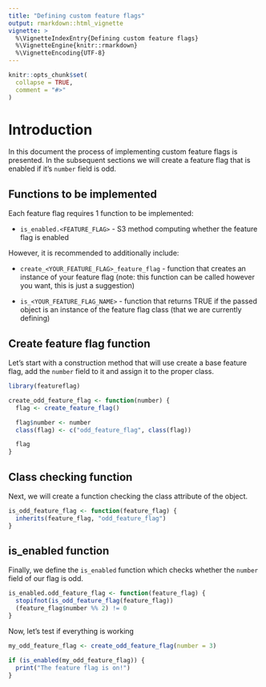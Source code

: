 ```yaml
---
title: "Defining custom feature flags"
output: rmarkdown::html_vignette
vignette: >
  %\VignetteIndexEntry{Defining custom feature flags}
  %\VignetteEngine{knitr::rmarkdown}
  %\VignetteEncoding{UTF-8}
---
```


```r
knitr::opts_chunk$set(
  collapse = TRUE,
  comment = "#>"
)
```

# Introduction

In this document the process of implementing custom feature flags is presented. In the subsequent sections we will create a feature flag that is enabled if it's `number` field is odd.


## Functions to be implemented
Each feature flag requires 1 function to be implemented:

* `is_enabled.<FEATURE_FLAG>` - S3 method computing whether the feature flag is enabled

However, it is recommended to additionally include:

* `create_<YOUR_FEATURE_FLAG>_feature_flag` - function that creates an instance of your feature flag (note: this function can be called however you want, this is just a suggestion)

* `is_<YOUR_FEATURE_FLAG_NAME>` - function that returns TRUE if the passed object is an instance of the feature flag class (that we are currently defining)

## Create feature flag function
Let's start with a construction method that will use create a base feature flag, add the `number` field to it and assign it to the proper class.

```r
library(featureflag)

create_odd_feature_flag <- function(number) {
  flag <- create_feature_flag()

  flag$number <- number
  class(flag) <- c("odd_feature_flag", class(flag))

  flag
}
```

## Class checking function
Next, we will create a function checking the class attribute of the object.

```r
is_odd_feature_flag <- function(feature_flag) {
  inherits(feature_flag, "odd_feature_flag")
}
```

## is_enabled function
Finally, we define the `is_enabled` function which checks whether the `number` field of our flag is odd.

```r
is_enabled.odd_feature_flag <- function(feature_flag) {
  stopifnot(is_odd_feature_flag(feature_flag))
  (feature_flag$number %% 2) != 0
}
```

Now, let's test if everything is working

```r
my_odd_feature_flag <- create_odd_feature_flag(number = 3)

if (is_enabled(my_odd_feature_flag)) {
  print("The feature flag is on!")
}
```
